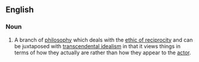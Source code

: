 {{wikipedia}}
==English==
===Noun===
{{en-noun|head=[[transcendental]] [[realism]]}}
# {{context|philosophy|lang=en}} A branch of [[philosophy]] which deals with the [[ethic of reciprocity]] and can be juxtaposed with [[transcendental idealism]] in that it views things in terms of how they actually are rather than how they appear to the [[actor]].